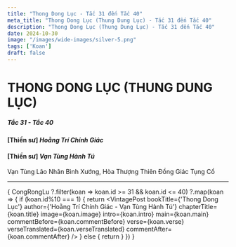 ```yaml
---
title: "Thong Dong Lục - Tắc 31 đến Tắc 40"
meta_title: "Thong Dong Lục (Thung Dung Lục) - Tắc 31 đến Tắc 40"
description: "Thong Dong Lục (Thung Dung Lục) - Tắc 31 đến Tắc 40"
date: 2024-10-30
image: "/images/wide-images/silver-5.png"
tags: ['Koan']
draft: false
---
```



<div class="container vi-koans">

  # THONG DONG LỤC (THUNG DUNG LỤC)
  <h5><em>Tắc 31 - Tắc 40</em></h5>

  <h4>[Thiền sư] <em>Hoằng Trí Chính Giác</em></h4>
  <h4>[Thiền sư] <em>Vạn Tùng Hành Tú</em></h4>
  <p>Vạn Tùng Lão Nhân Bình Xướng, Hòa Thượng Thiên Đồng Giác Tụng Cổ</p>

  ***

  {
    CongRongLu
      ?.filter(koan => koan.id >= 31 && koan.id <= 40)
      ?.map(koan => {
        if (koan.id%10 === 1) {
          return <VintagePost bookTitle={'Thong Dong Lục'} author={'Hoằng Trí Chính Giác - Vạn Tùng Hành Tú'}
                       chapterTitle={koan.title} image={koan.image}
                       intro={koan.intro} main={koan.main}
                       commentBefore={koan.commentBefore}
                       verse={koan.verse} verseTranslated={koan.verseTranslated}
                       commentAfter={koan.commentAfter}
          />
        } else {
          return <VintagePost chapterTitle={koan.title} image={koan.image}
                       intro={koan.intro} main={koan.main}
                       commentBefore={koan.commentBefore}
                       verse={koan.verse} verseTranslated={koan.verseTranslated}
                       commentAfter={koan.commentAfter}
          />
        }
      })
  }

</div>
